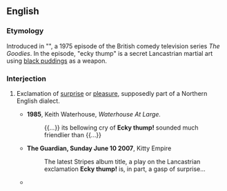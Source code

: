 ==English==
{{was wotd|2009|September|25}}

===Etymology===
Introduced in "{{w|Kung Fu Kapers}}", a 1975 episode of the British comedy television series ''The Goodies''. In the episode, "ecky thump" is a secret Lancastrian martial art using [[black pudding]]s as a weapon.

===Interjection===
{{en-interj}}

# {{lb|en|humorous|colloquial}} Exclamation of [[surprise]] or [[pleasure]], supposedly part of a Northern English dialect.
#* '''1985''', Keith Waterhouse, ''Waterhouse At Large.''
#*: {{...}} its bellowing cry of '''Ecky thump!''' sounded much friendlier than {{...}}
#* '''The Guardian, Sunday June 10 2007''', Kitty Empire
#*: The latest Stripes album title, a play on the Lancastrian exclamation '''Ecky thump!''' is, in part, a gasp of surprise...
#* {{quote-text|en|year=2001|author=Cyril Morris|title=Morgi|page=122|passage='''Ecky thump'''! I've never tasted anything as good.}}